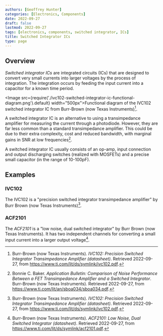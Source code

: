 ```yaml
---
authors: [Geoffrey Hunter]
categories: [Electronics, Components]
date: 2022-09-27
draft: false
lastmod: 2022-09-27
tags: [electronics, components, switched integrator, ICs]
title: Switched Integrator ICs
type: page
---
```


## Overview

_Switched integrator ICs_ are integrated circuits (ICs) that are designed to convert very small currents into larger voltages by the process of integration. The integration occurs by feeding the input current into a capacitor for a known time period.

<Image src={require('./ivc102-switched-integrator-ic-functional-diagram.png').default} width="500px">Functional diagram of the IVC102 switched integrator IC from Burr-Brown (now Texas Instruments)[^burr-brown-ivc102-ds].</Image>

A switched integrator IC is an alternative to using a transimpedance amplifier for measuring the current through a photodiode. However, they are far less common than a standard transimpedance amplifier. This could be due to their extra complexity, cost and reduced bandwidth, with marginal gains in SNR at low frequencies[^burr-brown-transimpedance-vs-switched-int].

A switched integrator IC usually consists of an op-amp, input connection and output discharging switches (realized with MOSFETs) and a precise small capacitor (in the range of 10-100pF).

## Examples

### IVC102

The IVC102 is a "precision switched integrator transimpedance amplifier" by Burr Brown (now Texas Instruments)[^burr-brown-ivc102-ds].

### ACF2101

The _ACF2101_ is a "low noise, dual switched integrator" by Burr Brown (now Texas Instruments). It has two independent channels for converting a small input current into a larger output voltage[^burr-brown-acf2101-ds].

[^burr-brown-transimpedance-vs-switched-int]: Bonnie C. Baker. _Application Bulletin: Comparison of Noise Performance Between a FET Transimpedance Amplifier and a Switched Integrator_. Burr-Brown (now Texas Instruments). Retrieved 2022-09-27, from https://www.ti.com/lit/an/sboa034/sboa034.pdf.
[^burr-brown-acf2101-ds]: Burr-Brown (now Texas Instruments). _ACF2101: Low Noise, Dual Switched Integrator (datasheet)_. Retrieved 2022-09-27, from https://www.ti.com/lit/ds/symlink/acf2101.pdf.
[^burr-brown-ivc102-ds]: Burr-Brown (now Texas Instruments). _IVC102: Precision Switched Integrator Transimpedance Amplifier (datasheet)_. Retrieved 2022-09-27, from https://www.ti.com/lit/ds/symlink/ivc102.pdf.
